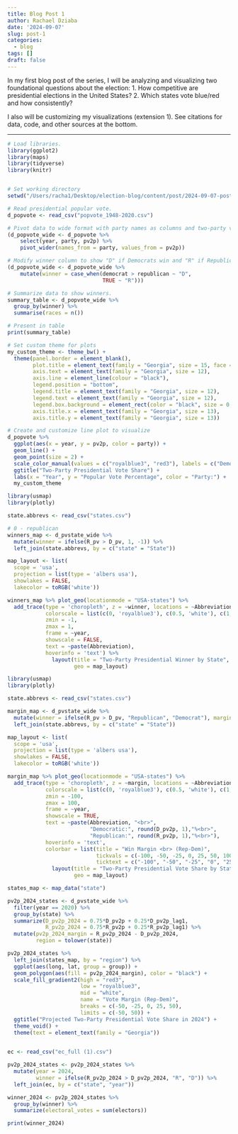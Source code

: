 ```yaml
---
title: Blog Post 1
author: Rachael Dziaba
date: '2024-09-07'
slug: post-1
categories:
  - blog
tags: []
draft: false
---
```

In my first blog post of the series, I will be analyzing and visualizing two foundational questions about the election: 
   1. How competitive are presidential elections in the United States?
   2. Which states vote blue/red and how consistently?

I also will be customizing my visualizations (extension 1). See citations for data, code, and other sources at the bottom.

---

```r
# Load libraries.
library(ggplot2)
library(maps)
library(tidyverse)
library(knitr)


# Set working directory
setwd("/Users/racha1/Desktop/election-blog/content/post/2024-09-07-post-1")

# Read presidential popular vote.
d_popvote <- read_csv("popvote_1948-2020.csv")

# Pivot data to wide format with party names as columns and two-party vote share as values.
(d_popvote_wide <- d_popvote %>%
    select(year, party, pv2p) %>%
    pivot_wider(names_from = party, values_from = pv2p))

# Modify winner column to show "D" if Democrats win and "R" if Republicans win.
(d_popvote_wide <- d_popvote_wide %>% 
    mutate(winner = case_when(democrat > republican ~ "D",
                              TRUE ~ "R")))

# Summarize data to show winners.
summary_table <- d_popvote_wide %>%
  group_by(winner) %>%
  summarise(races = n())

# Present in table
print(summary_table)

# Set custom theme for plots
my_custom_theme <- theme_bw() + 
  theme(panel.border = element_blank(),
        plot.title = element_text(family = "Georgia", size = 15, face = "bold", hjust = 0.5),
        axis.text = element_text(family = "Georgia", size = 12),
        axis.line = element_line(colour = "black"),
        legend.position = "bottom",
        legend.title = element_text(family = "Georgia", size = 12),
        legend.text = element_text(family = "Georgia", size = 12),
        legend.box.background = element_rect(color = "black", size = 0.5), 
        axis.title.x = element_text(family = "Georgia", size = 13),
        axis.title.y = element_text(family = "Georgia", size = 13))

# Create and customize line plot to visualize 
d_popvote %>%
  ggplot(aes(x = year, y = pv2p, color = party)) + 
  geom_line() +
  geom_point(size = 2) +
  scale_color_manual(values = c("royalblue3", "red3"), labels = c("Democrat", "Republican")) +
  ggtitle("Two-Party Presidential Vote Share") +
  labs(x = "Year", y = "Popular Vote Percentage", color = "Party:") +
  my_custom_theme

```

```r
library(usmap)
library(plotly)

state.abbrevs <- read_csv("states.csv")

# 0 - republican
winners_map <- d_pvstate_wide %>% 
  mutate(winner = ifelse(R_pv > D_pv, 1, -1)) %>%
  left_join(state.abbrevs, by = c("state" = "State"))

map_layout <- list(
  scope = 'usa',
  projection = list(type = 'albers usa'),
  showlakes = FALSE,
  lakecolor = toRGB('white'))

winners_map %>% plot_geo(locationmode = "USA-states") %>% 
  add_trace(type = 'choropleth', z = ~winner, locations = ~Abbreviation,
            colorscale = list(c(0, 'royalblue3'), c(0.5, 'white'), c(1, 'red3')),
            zmin = -1,
            zmax = 1,
            frame = ~year, 
            showscale = FALSE,
            text = ~paste(Abbreviation),
            hoverinfo = 'text') %>%
              layout(title = "Two-Party Presidential Winner by State", font = list(family = "Georgia"),
                     geo = map_layout)
```

```r
library(usmap)
library(plotly)

state.abbrevs <- read_csv("states.csv")

margin_map <- d_pvstate_wide %>% 
  mutate(winner = ifelse(R_pv > D_pv, "Republican", "Democrat"), margin = R_pv2p - D_pv2p) %>%
  left_join(state.abbrevs, by = c("state" = "State"))

map_layout <- list(
  scope = 'usa',
  projection = list(type = 'albers usa'),
  showlakes = FALSE,
  lakecolor = toRGB('white'))

margin_map %>% plot_geo(locationmode = "USA-states") %>% 
  add_trace(type = 'choropleth', z = ~margin, locations = ~Abbreviation,
            colorscale = list(c(0, 'royalblue3'), c(0.5, 'white'), c(1, 'red3')),
            zmin = -100,
            zmax = 100,
            frame = ~year, 
            showscale = TRUE,
            text = ~paste(Abbreviation, "<br>",
                          "Democratic:", round(D_pv2p, 1),"%<br>",
                          "Republican:", round(R_pv2p, 1),"%<br>"),
            hoverinfo = 'text',
            colorbar = list(title = "Win Margin <br> (Rep-Dem)", 
                            tickvals = c(-100, -50, -25, 0, 25, 50, 100),
                            ticktext = c("-100", "-50", "-25", "0", "25", "50", "100"))) %>%
              layout(title = "Two-Party Presidential Vote Share by State", font = list(family = "Georgia"),
                     geo = map_layout)
```

```r

states_map <- map_data("state")

pv2p_2024_states <- d_pvstate_wide %>%
  filter(year == 2020) %>%
  group_by(state) %>% 
  summarize(D_pv2p_2024 = 0.75*D_pv2p + 0.25*D_pv2p_lag1, 
            R_pv2p_2024 = 0.75*R_pv2p + 0.25*R_pv2p_lag1) %>% 
  mutate(pv2p_2024_margin = R_pv2p_2024 - D_pv2p_2024,
         region = tolower(state))

pv2p_2024_states %>%
  left_join(states_map, by = "region") %>%
  ggplot(aes(long, lat, group = group)) + 
  geom_polygon(aes(fill = pv2p_2024_margin), color = "black") + 
  scale_fill_gradient2(high = "red3", 
                       low = "royalblue3", 
                       mid = "white", 
                       name = "Vote Margin (Rep-Dem)", 
                       breaks = c(-50, -25, 0, 25, 50), 
                       limits = c(-50, 50)) + 
  ggtitle("Projected Two-Party Presidential Vote Share in 2024") +
  theme_void() +
  theme(text = element_text(family = "Georgia"))
  

ec <- read_csv("ec_full (1).csv")

pv2p_2024_states <- pv2p_2024_states %>%
  mutate(year = 2024, 
         winner = ifelse(R_pv2p_2024 > D_pv2p_2024, "R", "D")) %>% 
  left_join(ec, by = c("state", "year"))

winner_2024 <- pv2p_2024_states %>%
  group_by(winner) %>%
  summarize(electoral_votes = sum(electors))

print(winner_2024)
```